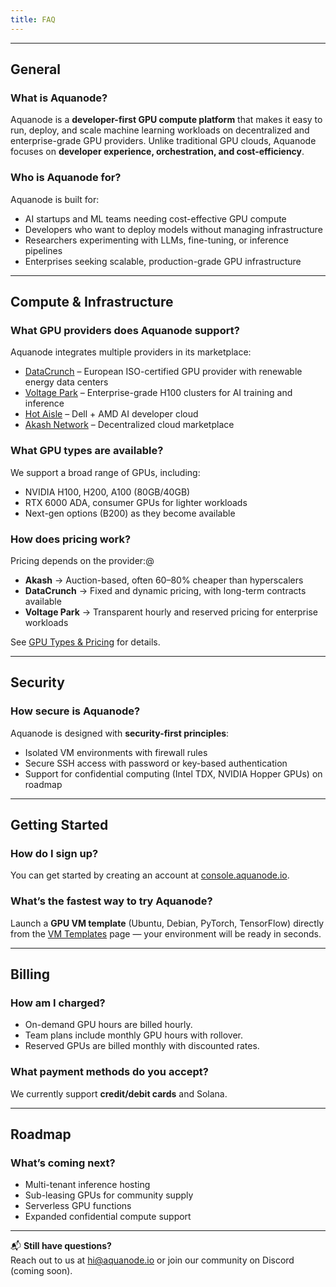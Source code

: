```yaml
---
title: FAQ
---
```


---

## General

### What is Aquanode?
Aquanode is a **developer-first GPU compute platform** that makes it easy to run, deploy, and scale machine learning workloads on decentralized and enterprise-grade GPU providers. Unlike traditional GPU clouds, Aquanode focuses on **developer experience, orchestration, and cost-efficiency**.

### Who is Aquanode for?
Aquanode is built for:
- AI startups and ML teams needing cost-effective GPU compute  
- Developers who want to deploy models without managing infrastructure  
- Researchers experimenting with LLMs, fine-tuning, or inference pipelines  
- Enterprises seeking scalable, production-grade GPU infrastructure  

---

## Compute & Infrastructure

### What GPU providers does Aquanode support?
Aquanode integrates multiple providers in its marketplace:
- [DataCrunch](https://datacrunch.io/) – European ISO-certified GPU provider with renewable energy data centers  
- [Voltage Park](https://www.voltagepark.com/) – Enterprise-grade H100 clusters for AI training and inference  
- [Hot Aisle](https://hotaisle.xyz/) – Dell + AMD AI developer cloud
- [Akash Network](https://akash.network/) – Decentralized cloud marketplace  

### What GPU types are available?
We support a broad range of GPUs, including:  
- NVIDIA H100, H200, A100 (80GB/40GB)  
- RTX 6000 ADA, consumer GPUs for lighter workloads  
- Next-gen options (B200) as they become available  

### How does pricing work?
Pricing depends on the provider:@
- **Akash** → Auction-based, often 60–80% cheaper than hyperscalers  
- **DataCrunch** → Fixed and dynamic pricing, with long-term contracts available  
- **Voltage Park** → Transparent hourly and reserved pricing for enterprise workloads  

See [GPU Types & Pricing](/docs/cloud-features/gpu-types-pricing) for details.

---

## Security

### How secure is Aquanode?
Aquanode is designed with **security-first principles**:
- Isolated VM environments with firewall rules  
- Secure SSH access with password or key-based authentication  
- Support for confidential computing (Intel TDX, NVIDIA Hopper GPUs) on roadmap  

---

## Getting Started

### How do I sign up?
You can get started by creating an account at [console.aquanode.io](https://console.aquanode.io/).  

### What’s the fastest way to try Aquanode?
Launch a **GPU VM template** (Ubuntu, Debian, PyTorch, TensorFlow) directly from the [VM Templates](../virtual-machines/vm-templates.mdx) page — your environment will be ready in seconds.

---

## Billing

### How am I charged?
- On-demand GPU hours are billed hourly.  
- Team plans include monthly GPU hours with rollover.  
- Reserved GPUs are billed monthly with discounted rates.  

### What payment methods do you accept?
We currently support **credit/debit cards** and Solana.

---

## Roadmap

### What’s coming next?
- Multi-tenant inference hosting  
- Sub-leasing GPUs for community supply  
- Serverless GPU functions  
- Expanded confidential compute support  

---

📬 **Still have questions?**  
Reach out to us at [hi@aquanode.io](mailto:hi@aquanode.io) or join our community on Discord (coming soon).

